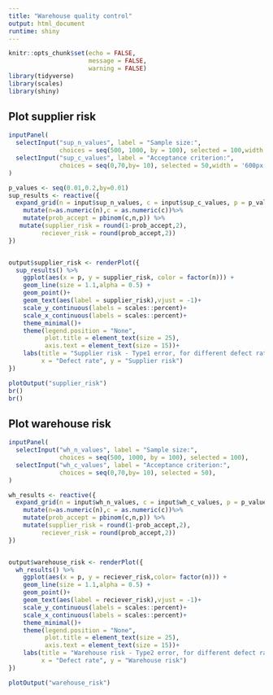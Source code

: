 ```yaml
---
title: "Warehouse quality control"
output: html_document
runtime: shiny
---
```


```r
knitr::opts_chunk$set(echo = FALSE,
                      message = FALSE,
                      warning = FALSE)
library(tidyverse)
library(scales)
library(shiny)
```

## Plot supplier risk

```r
inputPanel(
  selectInput("sup_n_values", label = "Sample size:",
              choices = seq(500, 1000, by = 100), selected = 100,width = '600px'),
  selectInput("sup_c_values", label = "Acceptance criterion:",
              choices = seq(0,70,by= 10), selected = 50,width = '600px')
)

p_values <- seq(0.01,0.2,by=0.01)
sup_results <- reactive({
  expand_grid(n = input$sup_n_values, c = input$sup_c_values, p = p_values) %>%
    mutate(n=as.numeric(n),c = as.numeric(c))%>%
    mutate(prob_accept = pbinom(c,n,p)) %>% 
   mutate(supplier_risk = round(1-prob_accept,2),
         reciever_risk = round(prob_accept,2))
})


output$supplier_risk <- renderPlot({
  sup_results() %>% 
    ggplot(aes(x = p, y = supplier_risk, color = factor(n))) +
    geom_line(size = 1.1,alpha = 0.5) +
    geom_point()+
    geom_text(aes(label = supplier_risk),vjust = -1)+
    scale_y_continuous(labels = scales::percent)+
    scale_x_continuous(labels = scales::percent)+
    theme_minimal()+
    theme(legend.position = "None",
          plot.title = element_text(size = 25),
          axis.text = element_text(size = 15))+
    labs(title = "Supplier risk - Type1 error, for different defect rates p",
         x = "Defect rate", y = "Supplier risk")
})

plotOutput("supplier_risk")
br()
br()

```

## Plot warehouse risk

```r

inputPanel(
  selectInput("wh_n_values", label = "Sample size:",
              choices = seq(500, 1000, by = 100), selected = 100),
  selectInput("wh_c_values", label = "Acceptance criterion:",
              choices = seq(0,70,by= 10), selected = 50),
)

wh_results <- reactive({
  expand_grid(n = input$wh_n_values, c = input$wh_c_values, p = p_values) %>%
    mutate(n=as.numeric(n),c = as.numeric(c))%>%
    mutate(prob_accept = pbinom(c,n,p)) %>% 
    mutate(supplier_risk = round(1-prob_accept,2),
         reciever_risk = round(prob_accept,2))
})


output$warehouse_risk <- renderPlot({
  wh_results() %>%
    ggplot(aes(x = p, y = reciever_risk,color= factor(n))) +
    geom_line(size = 1.1,alpha = 0.5) +
    geom_point()+
    geom_text(aes(label = reciever_risk),vjust = -1)+
    scale_y_continuous(labels = scales::percent)+
    scale_x_continuous(labels = scales::percent)+
    theme_minimal()+
    theme(legend.position = "None",
          plot.title = element_text(size = 25),
          axis.text = element_text(size = 15))+
    labs(title = "Warehouse risk - Type2 error, for different defect rates p",
         x = "Defect rate", y = "Warehouse risk")
})

plotOutput("warehouse_risk")


```
